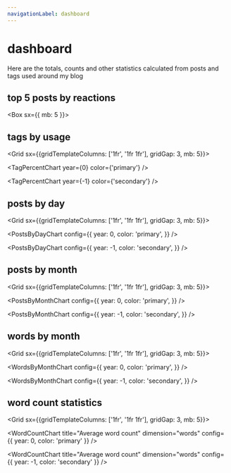 ```yaml
---
navigationLabel: dashboard
---
```



# dashboard

Here are the totals, counts and other statistics calculated from posts and tags used around my blog

## top 5 posts by reactions

<Box sx={{ mb: 5 }}>
  <ReactionsByAmount />
</Box>

## tags by usage

<Grid sx={{gridTemplateColumns: ['1fr', '1fr 1fr'], gridGap: 3, mb: 5}}>

<TagPercentChart year={0} color={'primary'} />

<TagPercentChart year={-1} color={'secondary'} />

</Grid>

## posts by day

<Grid sx={{gridTemplateColumns: ['1fr', '1fr 1fr'], gridGap: 3, mb: 5}}>

<PostsByDayChart
  config={{
    year: 0,
    color: 'primary',
  }}
/>

<PostsByDayChart
  config={{
    year: -1,
    color: 'secondary',
  }}
/>

</Grid>

## posts by month

<Grid sx={{gridTemplateColumns: ['1fr', '1fr 1fr'], gridGap: 3, mb: 5}}>

<PostsByMonthChart
  config={{
    year: 0,
    color: 'primary',
  }}
/>

<PostsByMonthChart
  config={{
    year: -1,
    color: 'secondary',
  }}
/>

</Grid>

## words by month

<Grid sx={{gridTemplateColumns: ['1fr', '1fr 1fr'], gridGap: 3, mb: 5}}>

<WordsByMonthChart
  config={{
    year: 0,
    color: 'primary',
  }}
/>

<WordsByMonthChart
  config={{
    year: -1,
    color: 'secondary',
  }}
/>

</Grid>

## word count statistics

<Grid sx={{gridTemplateColumns: ['1fr', '1fr 1fr'], gridGap: 3, mb: 5}}>

<WordCountChart title="Average word count" dimension="words" config={{ year: 0, color: 'primary' }} />

<WordCountChart title="Average word count" dimension="words" config={{ year: -1, color: 'secondary' }} />

</Grid>

